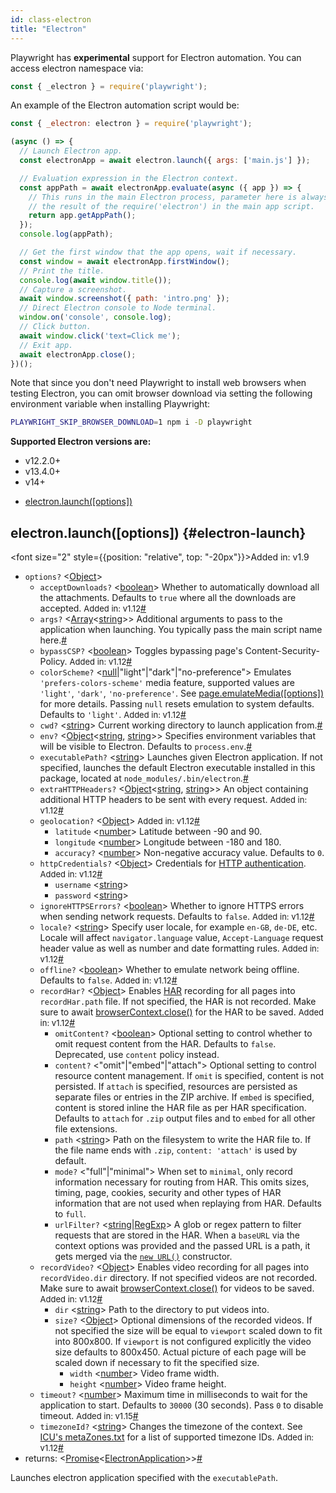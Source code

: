 ```yaml
---
id: class-electron
title: "Electron"
---
```


Playwright has **experimental** support for Electron automation. You can access electron namespace via:

```js
const { _electron } = require('playwright');
```

An example of the Electron automation script would be:

```js
const { _electron: electron } = require('playwright');

(async () => {
  // Launch Electron app.
  const electronApp = await electron.launch({ args: ['main.js'] });

  // Evaluation expression in the Electron context.
  const appPath = await electronApp.evaluate(async ({ app }) => {
    // This runs in the main Electron process, parameter here is always
    // the result of the require('electron') in the main app script.
    return app.getAppPath();
  });
  console.log(appPath);

  // Get the first window that the app opens, wait if necessary.
  const window = await electronApp.firstWindow();
  // Print the title.
  console.log(await window.title());
  // Capture a screenshot.
  await window.screenshot({ path: 'intro.png' });
  // Direct Electron console to Node terminal.
  window.on('console', console.log);
  // Click button.
  await window.click('text=Click me');
  // Exit app.
  await electronApp.close();
})();
```

Note that since you don't need Playwright to install web browsers when testing Electron, you can omit browser download via setting the following environment variable when installing Playwright:

```bash
PLAYWRIGHT_SKIP_BROWSER_DOWNLOAD=1 npm i -D playwright
```

**Supported Electron versions are:**
* v12.2.0+
* v13.4.0+
* v14+


- [electron.launch([options])](/api/class-electron.mdx#electron-launch)

## electron.launch([options]) {#electron-launch}

<font size="2" style={{position: "relative", top: "-20px"}}>Added in: v1.9</font>

- `options?` &#60;[Object]&#62;
  - `acceptDownloads?`<a aria-hidden="true" tabindex="-1" class="list-anchor-link" id="electron-launch-option-accept-downloads"/> &#60;[boolean]&#62; Whether to automatically download all the attachments. Defaults to `true` where all the downloads are accepted. <font size="2">Added in: v1.12</font><a href="#electron-launch-option-accept-downloads" class="list-anchor">#</a>
  - `args?`<a aria-hidden="true" tabindex="-1" class="list-anchor-link" id="electron-launch-option-args"/> &#60;[Array]<[string]>&#62; Additional arguments to pass to the application when launching. You typically pass the main script name here.<a href="#electron-launch-option-args" class="list-anchor">#</a>
  - `bypassCSP?`<a aria-hidden="true" tabindex="-1" class="list-anchor-link" id="electron-launch-option-bypass-csp"/> &#60;[boolean]&#62; Toggles bypassing page's Content-Security-Policy. <font size="2">Added in: v1.12</font><a href="#electron-launch-option-bypass-csp" class="list-anchor">#</a>
  - `colorScheme?`<a aria-hidden="true" tabindex="-1" class="list-anchor-link" id="electron-launch-option-color-scheme"/> &#60;[null]|"light"|"dark"|"no-preference"&#62; Emulates `'prefers-colors-scheme'` media feature, supported values are `'light'`, `'dark'`, `'no-preference'`. See [page.emulateMedia([options])](/api/class-page.mdx#page-emulate-media) for more details. Passing `null` resets emulation to system defaults. Defaults to `'light'`. <font size="2">Added in: v1.12</font><a href="#electron-launch-option-color-scheme" class="list-anchor">#</a>
  - `cwd?`<a aria-hidden="true" tabindex="-1" class="list-anchor-link" id="electron-launch-option-cwd"/> &#60;[string]&#62; Current working directory to launch application from.<a href="#electron-launch-option-cwd" class="list-anchor">#</a>
  - `env?`<a aria-hidden="true" tabindex="-1" class="list-anchor-link" id="electron-launch-option-env"/> &#60;[Object]<[string], [string]>&#62; Specifies environment variables that will be visible to Electron. Defaults to `process.env`.<a href="#electron-launch-option-env" class="list-anchor">#</a>
  - `executablePath?`<a aria-hidden="true" tabindex="-1" class="list-anchor-link" id="electron-launch-option-executable-path"/> &#60;[string]&#62; Launches given Electron application. If not specified, launches the default Electron executable installed in this package, located at `node_modules/.bin/electron`.<a href="#electron-launch-option-executable-path" class="list-anchor">#</a>
  - `extraHTTPHeaders?`<a aria-hidden="true" tabindex="-1" class="list-anchor-link" id="electron-launch-option-extra-http-headers"/> &#60;[Object]<[string], [string]>&#62; An object containing additional HTTP headers to be sent with every request. <font size="2">Added in: v1.12</font><a href="#electron-launch-option-extra-http-headers" class="list-anchor">#</a>
  - `geolocation?`<a aria-hidden="true" tabindex="-1" class="list-anchor-link" id="electron-launch-option-geolocation"/> &#60;[Object]&#62; <font size="2">Added in: v1.12</font><a href="#electron-launch-option-geolocation" class="list-anchor">#</a>
    - `latitude` &#60;[number]&#62; Latitude between -90 and 90.
    - `longitude` &#60;[number]&#62; Longitude between -180 and 180.
    - `accuracy?` &#60;[number]&#62; Non-negative accuracy value. Defaults to `0`.
  - `httpCredentials?`<a aria-hidden="true" tabindex="-1" class="list-anchor-link" id="electron-launch-option-http-credentials"/> &#60;[Object]&#62; Credentials for [HTTP authentication](https://developer.mozilla.org/en-US/docs/Web/HTTP/Authentication). <font size="2">Added in: v1.12</font><a href="#electron-launch-option-http-credentials" class="list-anchor">#</a>
    - `username` &#60;[string]&#62;
    - `password` &#60;[string]&#62;
  - `ignoreHTTPSErrors?`<a aria-hidden="true" tabindex="-1" class="list-anchor-link" id="electron-launch-option-ignore-https-errors"/> &#60;[boolean]&#62; Whether to ignore HTTPS errors when sending network requests. Defaults to `false`. <font size="2">Added in: v1.12</font><a href="#electron-launch-option-ignore-https-errors" class="list-anchor">#</a>
  - `locale?`<a aria-hidden="true" tabindex="-1" class="list-anchor-link" id="electron-launch-option-locale"/> &#60;[string]&#62; Specify user locale, for example `en-GB`, `de-DE`, etc. Locale will affect `navigator.language` value, `Accept-Language` request header value as well as number and date formatting rules. <font size="2">Added in: v1.12</font><a href="#electron-launch-option-locale" class="list-anchor">#</a>
  - `offline?`<a aria-hidden="true" tabindex="-1" class="list-anchor-link" id="electron-launch-option-offline"/> &#60;[boolean]&#62; Whether to emulate network being offline. Defaults to `false`. <font size="2">Added in: v1.12</font><a href="#electron-launch-option-offline" class="list-anchor">#</a>
  - `recordHar?`<a aria-hidden="true" tabindex="-1" class="list-anchor-link" id="electron-launch-option-record-har"/> &#60;[Object]&#62; Enables [HAR](http://www.softwareishard.com/blog/har-12-spec) recording for all pages into `recordHar.path` file. If not specified, the HAR is not recorded. Make sure to await [browserContext.close()](/api/class-browsercontext.mdx#browser-context-close) for the HAR to be saved. <font size="2">Added in: v1.12</font><a href="#electron-launch-option-record-har" class="list-anchor">#</a>
    - `omitContent?` &#60;[boolean]&#62; Optional setting to control whether to omit request content from the HAR. Defaults to `false`. Deprecated, use `content` policy instead.
    - `content?` &#60;"omit"|"embed"|"attach"&#62; Optional setting to control resource content management. If `omit` is specified, content is not persisted. If `attach` is specified, resources are persisted as separate files or entries in the ZIP archive. If `embed` is specified, content is stored inline the HAR file as per HAR specification. Defaults to `attach` for `.zip` output files and to `embed` for all other file extensions.
    - `path` &#60;[string]&#62; Path on the filesystem to write the HAR file to. If the file name ends with `.zip`, `content: 'attach'` is used by default.
    - `mode?` &#60;"full"|"minimal"&#62; When set to `minimal`, only record information necessary for routing from HAR. This omits sizes, timing, page, cookies, security and other types of HAR information that are not used when replaying from HAR. Defaults to `full`.
    - `urlFilter?` &#60;[string]|[RegExp]&#62; A glob or regex pattern to filter requests that are stored in the HAR. When a `baseURL` via the context options was provided and the passed URL is a path, it gets merged via the [`new URL()`](https://developer.mozilla.org/en-US/docs/Web/API/URL/URL) constructor.
  - `recordVideo?`<a aria-hidden="true" tabindex="-1" class="list-anchor-link" id="electron-launch-option-record-video"/> &#60;[Object]&#62; Enables video recording for all pages into `recordVideo.dir` directory. If not specified videos are not recorded. Make sure to await [browserContext.close()](/api/class-browsercontext.mdx#browser-context-close) for videos to be saved. <font size="2">Added in: v1.12</font><a href="#electron-launch-option-record-video" class="list-anchor">#</a>
    - `dir` &#60;[string]&#62; Path to the directory to put videos into.
    - `size?` &#60;[Object]&#62; Optional dimensions of the recorded videos. If not specified the size will be equal to `viewport` scaled down to fit into 800x800. If `viewport` is not configured explicitly the video size defaults to 800x450. Actual picture of each page will be scaled down if necessary to fit the specified size.
      - `width` &#60;[number]&#62; Video frame width.
      - `height` &#60;[number]&#62; Video frame height.
  - `timeout?`<a aria-hidden="true" tabindex="-1" class="list-anchor-link" id="electron-launch-option-timeout"/> &#60;[number]&#62; Maximum time in milliseconds to wait for the application to start. Defaults to `30000` (30 seconds). Pass `0` to disable timeout. <font size="2">Added in: v1.15</font><a href="#electron-launch-option-timeout" class="list-anchor">#</a>
  - `timezoneId?`<a aria-hidden="true" tabindex="-1" class="list-anchor-link" id="electron-launch-option-timezone-id"/> &#60;[string]&#62; Changes the timezone of the context. See [ICU's metaZones.txt](https://cs.chromium.org/chromium/src/third_party/icu/source/data/misc/metaZones.txt?rcl=faee8bc70570192d82d2978a71e2a615788597d1) for a list of supported timezone IDs. <font size="2">Added in: v1.12</font><a href="#electron-launch-option-timezone-id" class="list-anchor">#</a>
- returns:<a aria-hidden="true" tabindex="-1" class="list-anchor-link" id="electron-launch-return"/> &#60;[Promise]<[ElectronApplication]>&#62;<a href="#electron-launch-return" class="list-anchor">#</a>

Launches electron application specified with the `executablePath`.

[Accessibility]: /api/class-accessibility.mdx "Accessibility"
[Android]: /api/class-android.mdx "Android"
[AndroidDevice]: /api/class-androiddevice.mdx "AndroidDevice"
[AndroidInput]: /api/class-androidinput.mdx "AndroidInput"
[AndroidSocket]: /api/class-androidsocket.mdx "AndroidSocket"
[AndroidWebView]: /api/class-androidwebview.mdx "AndroidWebView"
[APIRequest]: /api/class-apirequest.mdx "APIRequest"
[APIRequestContext]: /api/class-apirequestcontext.mdx "APIRequestContext"
[APIResponse]: /api/class-apiresponse.mdx "APIResponse"
[APIResponseAssertions]: /test-assertions.mdx "APIResponseAssertions"
[Browser]: /api/class-browser.mdx "Browser"
[BrowserContext]: /api/class-browsercontext.mdx "BrowserContext"
[BrowserServer]: /api/class-browserserver.mdx "BrowserServer"
[BrowserType]: /api/class-browsertype.mdx "BrowserType"
[CDPSession]: /api/class-cdpsession.mdx "CDPSession"
[ConsoleMessage]: /api/class-consolemessage.mdx "ConsoleMessage"
[Coverage]: /api/class-coverage.mdx "Coverage"
[Dialog]: /api/class-dialog.mdx "Dialog"
[Download]: /api/class-download.mdx "Download"
[Electron]: /api/class-electron.mdx "Electron"
[ElectronApplication]: /api/class-electronapplication.mdx "ElectronApplication"
[ElementHandle]: /api/class-elementhandle.mdx "ElementHandle"
[FileChooser]: /api/class-filechooser.mdx "FileChooser"
[Frame]: /api/class-frame.mdx "Frame"
[FrameLocator]: /api/class-framelocator.mdx "FrameLocator"
[JSHandle]: /api/class-jshandle.mdx "JSHandle"
[Keyboard]: /api/class-keyboard.mdx "Keyboard"
[Locator]: /api/class-locator.mdx "Locator"
[LocatorAssertions]: /test-assertions.mdx "LocatorAssertions"
[Logger]: /api/class-logger.mdx "Logger"
[Mouse]: /api/class-mouse.mdx "Mouse"
[Page]: /api/class-page.mdx "Page"
[PageAssertions]: /test-assertions.mdx "PageAssertions"
[Playwright]: /api/class-playwright.mdx "Playwright"
[PlaywrightAssertions]: /test-assertions.mdx "PlaywrightAssertions"
[Request]: /api/class-request.mdx "Request"
[Response]: /api/class-response.mdx "Response"
[Route]: /api/class-route.mdx "Route"
[ScreenshotAssertions]: /test-assertions.mdx "ScreenshotAssertions"
[Selectors]: /api/class-selectors.mdx "Selectors"
[TimeoutError]: /api/class-timeouterror.mdx "TimeoutError"
[Touchscreen]: /api/class-touchscreen.mdx "Touchscreen"
[Tracing]: /api/class-tracing.mdx "Tracing"
[Video]: /api/class-video.mdx "Video"
[WebSocket]: /api/class-websocket.mdx "WebSocket"
[Worker]: /api/class-worker.mdx "Worker"
[Fixtures]: /api/class-fixtures.mdx "Fixtures"
[Test]: /api/class-test.mdx "Test"
[TestConfig]: /api/class-testconfig.mdx "TestConfig"
[TestError]: /api/class-testerror.mdx "TestError"
[TestInfo]: /api/class-testinfo.mdx "TestInfo"
[TestOptions]: /api/class-testoptions.mdx "TestOptions"
[TestProject]: /api/class-testproject.mdx "TestProject"
[WorkerInfo]: /api/class-workerinfo.mdx "WorkerInfo"
[Location]: /api/class-location.mdx "Location"
[Reporter]: /api/class-reporter.mdx "Reporter"
[Suite]: /api/class-suite.mdx "Suite"
[TestCase]: /api/class-testcase.mdx "TestCase"
[TestResult]: /api/class-testresult.mdx "TestResult"
[TestStep]: /api/class-teststep.mdx "TestStep"
[Element]: https://developer.mozilla.org/en-US/docs/Web/API/element "Element"
[EvaluationArgument]: /evaluating.mdx#evaluation-argument "EvaluationArgument"
[Promise]: https://developer.mozilla.org/en-US/docs/Web/JavaScript/Reference/Global_Objects/Promise "Promise"
[iterator]: https://developer.mozilla.org/en-US/docs/Web/JavaScript/Reference/Iteration_protocols "Iterator"
[origin]: https://developer.mozilla.org/en-US/docs/Glossary/Origin "Origin"
[selector]: https://developer.mozilla.org/en-US/docs/Web/CSS/CSS_Selectors "selector"
[Serializable]: https://developer.mozilla.org/en-US/docs/Web/JavaScript/Reference/Global_Objects/JSON/stringify#Description "Serializable"
[UIEvent.detail]: https://developer.mozilla.org/en-US/docs/Web/API/UIEvent/detail "UIEvent.detail"
[UnixTime]: https://en.wikipedia.org/wiki/Unix_time "Unix Time"
[xpath]: https://developer.mozilla.org/en-US/docs/Web/XPath "xpath"

[Array]: https://developer.mozilla.org/en-US/docs/Web/JavaScript/Reference/Global_Objects/Array "Array"
[boolean]: https://developer.mozilla.org/en-US/docs/Web/JavaScript/Data_structures#Boolean_type "Boolean"
[Buffer]: https://nodejs.org/api/buffer.html#buffer_class_buffer "Buffer"
[ChildProcess]: https://nodejs.org/api/child_process.html "ChildProcess"
[Error]: https://nodejs.org/api/errors.html#errors_class_error "Error"
[EventEmitter]: https://nodejs.org/api/events.html#events_class_eventemitter "EventEmitter"
[function]: https://developer.mozilla.org/en-US/docs/Web/JavaScript/Reference/Global_Objects/Function "Function"
[Map]: https://developer.mozilla.org/en-US/docs/Web/JavaScript/Reference/Global_Objects/Map "Map"
[null]: https://developer.mozilla.org/en-US/docs/Web/JavaScript/Reference/Global_Objects/null "null"
[number]: https://developer.mozilla.org/en-US/docs/Web/JavaScript/Data_structures#Number_type "Number"
[Object]: https://developer.mozilla.org/en-US/docs/Web/JavaScript/Reference/Global_Objects/Object "Object"
[Promise]: https://developer.mozilla.org/en-US/docs/Web/JavaScript/Reference/Global_Objects/Promise "Promise"
[Readable]: https://nodejs.org/api/stream.html#stream_class_stream_readable "Readable"
[RegExp]: https://developer.mozilla.org/en-US/docs/Web/JavaScript/Reference/Global_Objects/RegExp "RegExp"
[string]: https://developer.mozilla.org/en-US/docs/Web/JavaScript/Data_structures#String_type "string"
[void]: https://developer.mozilla.org/en-US/docs/Web/JavaScript/Reference/Global_Objects/undefined "void"
[URL]: https://nodejs.org/api/url.html "URL"

[all available image tags]: https://mcr.microsoft.com/en-us/product/playwright/about "all available image tags"
[Docker Hub]: https://hub.docker.com/_/microsoft-playwright "Docker Hub"
[Dockerfile.focal]: https://github.com/microsoft/playwright/blob/main/utils/docker/Dockerfile.focal "Dockerfile.focal"
